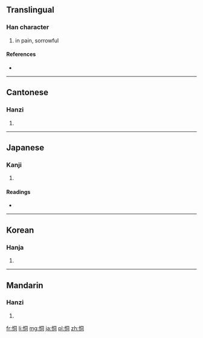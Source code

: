 ==Translingual==

===Han character===
{{Han char|rn=61|rad=心|as=06|sn=9|four=9702<sub>0</sub>|canj=心月一口 (PBMR)}}

# in pain, sorrowful

====References====
* {{Han ref|kx=0385.130|dkj=10594|dj=0717.030|hdz=42295.080|uh=606B|ud=24683|bh=ABF0|bd=44016}}

----

==Cantonese==

===Hanzi===
{{yue-hanzi|jyut=|y=dung6}}

# {{defn|lang=yue|sort=心06}}

----

==Japanese==

===Kanji===
{{ja-kanji|grade=|rs=心06}}

# {{defn|lang=ja|sort=心06}}

====Readings====
* {{ja-readings|on=[[どう]] (dō), [[とう]] (tō)|kun=[[いたむ]] (itamu)}}

----

==Korean==

===Hanja===
{{ko-hanja|hangeul=통|eumhun=|rv=tong|mr=t'ong|y=thong}}

# {{defn|lang=ko|sort=心06}}

----

==Mandarin==

===Hanzi===
{{cmn-hanzi|pin=[[dòng]] ([[dong4]]), [[tōng]] ([[tong1]])|wg=tung<sup>4</sup>, t'ung<sup>1</sup>}}

# {{defn|lang=cmn|sort=心06}}

[[fr:恫]]
[[li:恫]]
[[mg:恫]]
[[ja:恫]]
[[pl:恫]]
[[zh:恫]]